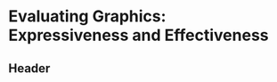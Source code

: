 Evaluating Graphics: Expressiveness and Effectiveness
=============

 

Header
----------------------------
